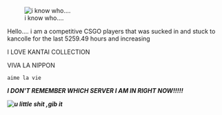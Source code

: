 [[File:TOfiNIi.jpg|thumb|i know who....]]

Hello.... i am a competitive CSGO players that was sucked in and stuck to kancolle for the last 5259.49 hours and increasing

I LOVE KANTAI COLLECTION

VIVA LA NIPPON
 aime la vie

'''''I DON'T REMEMBER WHICH SERVER I AM IN RIGHT NOW!!!!!'''''

'''''[[File:Tumblr_n45k16EOhL1sq3br2o1_500.jpg|frame|u little shit ,gib it]]'''''
